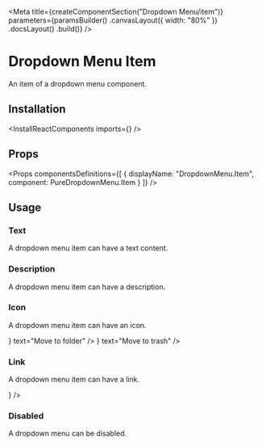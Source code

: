 
<Meta
    title={createComponentSection("Dropdown Menu/item")}
    parameters={paramsBuilder()
        .canvasLayout({ width: "80%" })
        .docsLayout(<ReactComponentsLayout semanticPath="/modules/dropdown" />)
        .build()}
/>

# Dropdown Menu Item

An item of a dropdown menu component.

## Installation

<InstallReactComponents imports={<Imports />} />

## Props

<Props
    componentsDefinitions={[
        { displayName: "DropdownMenu.Item", component: PureDropdownMenu.Item }
    ]}
/>

## Usage

### Text

A dropdown menu item can have a text content.

<Preview>
    <Story name="text">
        <DropdownMenu text="File">
            <DropdownMenu.Item text="New" />
            <DropdownMenu.Item text="Open..." />
            <DropdownMenu.Item text="Save as..." />
            <DropdownMenu.Item text="Rename" />
            <DropdownMenu.Item text="Make a copy" />
        </DropdownMenu>
    </Story>
</Preview>

### Description

A dropdown menu item can have a description.

<Preview>
    <Story name="description">
        <DropdownMenu text="File">
            <DropdownMenu.Item text="New" />
            <DropdownMenu.Item text="Open..." description="ctrl + o" />
            <DropdownMenu.Item text="Save as..." description="ctrl + s" />
            <DropdownMenu.Item text="Rename" description="ctrl + r" />
            <DropdownMenu.Item text="Make a copy" />
        </DropdownMenu>
    </Story>
</Preview>

### Icon

A dropdown menu item can have an icon.

<Preview>
    <Story name="icon">
        <DropdownMenu text="File">
            <DropdownMenu.Item text="New" />
            <DropdownMenu.Item text="Open..." />
            <DropdownMenu.Item text="Save as..." />
            <DropdownMenu.Item text="Rename" />
            <DropdownMenu.Item text="Make a copy" />
            <DropdownMenu.Item icon={<FolderIcon />} text="Move to folder" />
            <DropdownMenu.Item icon={<GarbageIcon />} text="Move to trash" />
        </DropdownMenu>
    </Story>
</Preview>

### Link

A dropdown menu item can have a link.

<Preview>
    <Story name="link">
        <DropdownMenu text="File">
            <DropdownMenu.Item text="New" />
            <DropdownMenu.Item text="Open..." />
            <DropdownMenu.Item text="Save as..." />
            <DropdownMenu.Item text="Rename" />
            <DropdownMenu.Item text="Make a copy" />
            <DropdownMenu.Item as="a" text="Help" href="https://www.google.com" target="_blank" icon={<HelpIcon />} />
        </DropdownMenu>
    </Story>
</Preview>

### Disabled

A dropdown menu can be disabled.

<Preview>
    <Story name="disabled">
        <DropdownMenu text="File">
            <DropdownMenu.Item text="New" />
            <DropdownMenu.Item text="Open..." />
            <DropdownMenu.Item text="Save as..." disabled />
            <DropdownMenu.Item text="Rename" />
            <DropdownMenu.Item text="Make a copy" disabled />
        </DropdownMenu>
    </Story>
</Preview>



